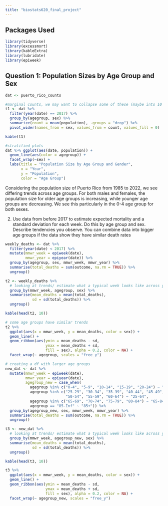 ```yaml
---
title: "biostats620_final_project"
---
```

## Packages Used
```r
library(tidyverse)
library(excessmort)
library(kableExtra)
library(lubridate)
library(epiweek)
```

## Question 1: Population Sizes by Age Group and Sex

```r
dat <- puerto_rico_counts

#marginal counts, we may want to collapse some of these (maybe into 10 yr bins?)
t1 <- dat %>%
  filter(year(date) == 2017) %>% 
  group_by(agegroup, sex) %>%
  summarize(count = mean(population), .groups = "drop") %>%
  pivot_wider(names_from = sex, values_from = count, values_fill = 0)

kable(t1)

#stratified plots
dat %>% ggplot(aes(date, population)) + 
  geom_line(aes(color = agegroup)) +
  facet_wrap(~sex) +
  labs(title = "Population Size by Age Group and Gender",
       x = "Year",
       y = "Population",
       color = "Age Group") 

```

Considering the population size of Puerto Rico from 1985 to 2022, we see differing trends across age groups. For both males and females, the population size for older age groups is increasing, while younger age groups are decreasing. We see this particularly in the 0-4 age group for both sexes. 

2. Use data from before 2017 to estimate expected mortality and a standard deviation for each week. Do this by age group and sex. Describe tendencies you observe. You can combine data into bigger age groups if the data show they have similar death rates
```r
weekly_deaths <- dat %>%
  filter(year(date) < 2017) %>% 
  mutate(mmwr_week = epiweek(date), 
         mmwr_year = epiyear(date)) %>% 
  group_by(agegroup, sex, mmwr_week, mmwr_year) %>%
  summarise(total_deaths = sum(outcome, na.rm = TRUE)) %>% 
  ungroup()

t2 <- weekly_deaths %>% 
  # looking at trends/ estimate what a typical week looks like across years
  group_by(mmwr_week, agegroup, sex) %>% 
  summarise(mean_deaths = mean(total_deaths),
            sd = sd(total_deaths)) %>% 
  ungroup() 

kable(head(t2, 10))

# some age groups have similar trends
t2 %>% 
  ggplot(aes(x = mmwr_week, y = mean_deaths, color = sex)) + 
  geom_line() + 
  geom_ribbon(aes(ymin = mean_deaths - sd,
                  ymax = mean_deaths + sd,
                  fill = sex), alpha = 0.2, color = NA) +
  facet_wrap(~ agegroup, scales = "free_y")

# creating a df with larger age groups
new_dat <- dat %>% 
  mutate(mmwr_week = epiweek(date), 
         mmwr_year = epiyear(date),
         agegroup_new = case_when(
           agegroup %in% c("0-4", "5-9", "10-14", "15-19", "20-24") ~ "0-24",
           agegroup %in% c("25-29", "30-34", "35-39", "40-44", "45-49",
                           "50-54", "55-59", "60-64") ~ "25-64",
           agegroup %in% c("65-69", "70-74", "75-79", "80-84") ~ "65-84",
           agegroup == "85-Inf" ~ "85+")) %>% 
  group_by(agegroup_new, sex, mmwr_week, mmwr_year) %>%
  summarise(total_deaths = sum(outcome, na.rm = TRUE)) %>% 
  ungroup()

t3 <- new_dat %>% 
  # looking at trends/ estimate what a typical week looks like across years
  group_by(mmwr_week, agegroup_new, sex) %>% 
  summarise(mean_deaths = mean(total_deaths),
            sd = sd(total_deaths)) %>% 
  ungroup() 

kable(head(t3, 10))

t3 %>% 
  ggplot(aes(x = mmwr_week, y = mean_deaths, color = sex)) + 
  geom_line() + 
  geom_ribbon(aes(ymin = mean_deaths - sd,
                  ymax = mean_deaths + sd,
                  fill = sex), alpha = 0.2, color = NA) +
  facet_wrap(~ agegroup_new, scales = "free_y")
```
















